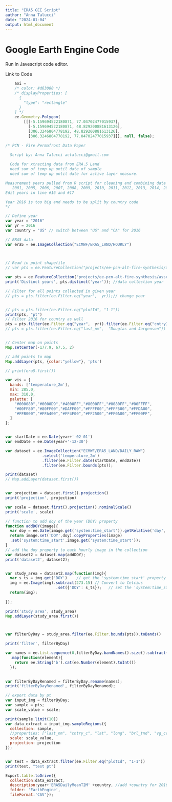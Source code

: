 ```yaml
---
title: "ERA5 GEE Script"
author: "Anna Talucci"
date: "2024-01-04"
output: html_document
---
```


# Google Earth Engine Code

Run in Javescript code editor. 

Link to Code


```js
    aoi = 
    /* color: #d63000 */
    /* displayProperties: [
      {
        "type": "rectangle"
      }
    ] */
    ee.Geometry.Polygon(
        [[[-5.159694522180871, 77.04702477015937],
          [-5.159694522180871, 48.829200881613126],
          [306.3246804778192, 48.829200881613126],
          [306.3246804778192, 77.04702477015937]]], null, false);

```

```js
/* PCN - Fire Permafrost Data Paper

  Script by: Anna Talucci actalucci@gmail.com
  
  Code for xtracting data from ERA.5 Land
  need sum of temp up until date of sample  
  need sum of temp up until date for active layer measure.

Measurement years pulled from R script for cleaning and combining data contributions
   2001, 2005, 2006, 2007, 2008, 2009, 2010, 2011, 2012, 2013, 2014, 2015, 2016, 2017, 2018, 2019, 2020, 2023
Edit years in line #16 and #17

Year 2016 is too big and needs to be split by country code
*/

// Define year
var year = "2016"
var yr = 2016
var country = "US" // switch between "US" and "CA" for 2016

// ERA5 data
var era5 = ee.ImageCollection("ECMWF/ERA5_LAND/HOURLY")
    


// Read in point shapefile
// var pts = ee.FeatureCollection("projects/ee-pcn-alt-fire-synthesis/assets/AllDataPtsRemoveJulianNA");//

var pts = ee.FeatureCollection("projects/ee-pcn-alt-fire-synthesis/assets/PermafrostFireEcozoneDatacube")
print('Distinct years', pts.distinct('year')); //data collection year

// Filter for all points collected in given year
// pts = pts.filter(ee.Filter.eq("year",  yr));// change year 


// pts = pts.filter(ee.Filter.eq("plotId", "1-1"))
print(pts, "pt")
// Filter 2016 for country as well
pts = pts.filter(ee.Filter.eq("year",  yr)).filter(ee.Filter.eq("cntryId",  country));//for 2016 the data needs to be split to avoid and error
// pts = pts.filter(ee.Filter.eq("last_nm",  "Douglas and Jorgenson"))


// Center map on points
Map.setCenter(-177.9, 67.5, 2)

// add points to map
Map.addLayer(pts, {color:"yellow"}, 'pts')

// print(era5.first())

var vis = {
  bands: ['temperature_2m'],
  min: 285.0,
  max: 310.0,
  palette: [
    "#000080","#0000D9","#4000FF","#8000FF","#0080FF","#00FFFF",
    "#00FF80","#80FF00","#DAFF00","#FFFF00","#FFF500","#FFDA00",
    "#FFB000","#FFA400","#FF4F00","#FF2500","#FF0A00","#FF00FF",
  ]
};


var startDate = ee.Date(year+'-02-01') 
var endDate = ee.Date(year+'-12-30') 

var dataset = ee.ImageCollection("ECMWF/ERA5_LAND/DAILY_RAW")
                .select('temperature_2m')
                .filter(ee.Filter.date(startDate, endDate))
                .filter(ee.Filter.bounds(pts));

print(dataset)
// Map.addLayer(dataset.first())


var projection = dataset.first().projection()
print('projection', projection)

var scale = dataset.first().projection().nominalScale()
print('scale', scale)

// function to add doy of the year (DOY) property
function addDOY(image){
  var doy = ee.Date(image.get('system:time_start')).getRelative('day', 'year').add(1).toInt16();
  return image.set('DOY',doy).copyProperties(image)
  .set('system:time_start',image.get('system:time_start'));
}
// add the doy property to each hourly image in the collection
var dataset2 = dataset.map(addDOY);
print('dataset2', dataset2);


var study_area = dataset2.map(function(img){
  var s_ts = img.get('DOY')    // get the 'system:time start' property from the image
  img = ee.Image(img).subtract(273.15) // Convert to Celcius
                      .set({'DOY': s_ts});   // set the 'system:time_start' property from the output image
  return(img);
  
});

print('study area', study_area)
Map.addLayer(study_area.first())



var filterByDay = study_area.filter(ee.Filter.bounds(pts)).toBands()

print('filter', filterByDay)

var names = ee.List.sequence(0,filterByDay.bandNames().size().subtract(1))
  .map(function(element){
    return ee.String('b').cat(ee.Number(element).toInt())
  });
  

var filterByDayRenamed = filterByDay.rename(names);
print('filterByDayRenamed', filterByDayRenamed);

// export data by pt
var input_img = filterByDay;
var sample = pts;
var scale_value = scale;

print(sample.limit(10))
var data_extract = input_img.sampleRegions({ 
  collection: sample,
  //properties: ["last_nm", "cntry_c", "lat", "long", "brl_tnd", "vg_cvr_", "site_id", "plot_id", "year", "month", "day", "fire_yr", "brn_nbr", "orgnc_d", "thw_dpt", "hit_rck", "gt_prob", "thw_ctv", "slope", "tp_pstn", "srfc_wt", "date", "julinDt"],
  scale: scale_value,
  projection: projection
});


var test = data_extract.filter(ee.Filter.eq("plotId", "1-1"))
print(test, "test pt")

Export.table.toDrive({
  collection:data_extract,
  description:year+'ERA5DailyMeanT2M' +country, //add +country for 2016 data
  folder: 'EarthEngine',
  fileFormat:'CSV'});




```

